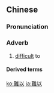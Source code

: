{{also|难以}}
==Chinese==
{{zh-forms|s=难以}}

===Pronunciation===
{{zh-pron
|m=nányǐ
|c=naan4 ji5
|cat=adv
}}

===Adverb===
{{zh-adv}}

# [[difficult]] to

====Derived terms====
{{zh-der|難以啟齒}}

{{zh-cat|Intermediate}}

[[ko:難以]]
[[ja:難以]]